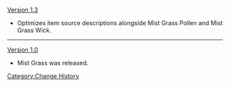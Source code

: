[[Version 1.3]]
*Optimizes item source descriptions alongside Mist Grass Pollen and Mist Grass Wick.
----
[[Version 1.0]]
*Mist Grass was released.
<noinclude>[[Category:Change History]]</noinclude>